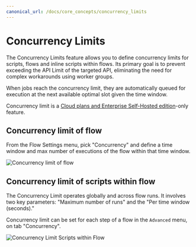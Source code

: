 ```yaml
---
canonical_url: /docs/core_concepts/concurrency_limits
---
```



# Concurrency Limits

The Concurrency Limits feature allows you to define concurrency limits for scripts, flows and inline scripts within flows. Its primary goal is to prevent exceeding the API Limit of the targeted API, eliminating the need for complex workarounds using worker groups.

When jobs reach the concurrency limit, they are automatically queued for execution at the next available optimal slot given the time window.

Concurrency limit is a [Cloud plans and Enterprise Self-Hosted edition](/pricing)-only feature.

<div className="grid grid-cols-2 gap-6 mb-4">
	<DocCard
		title="Concurrency Limits"
		description="The Concurrency Limits feature allows you to define concurrency limits for scripts, flows and inline scripts within flows."
		href="/docs/core_concepts/concurrency_limits"
	/>
</div>

## Concurrency limit of flow

From the Flow Settings menu, pick "Concurrency" and define a time window and max number of executions of the flow within that time window.

![Concurrency limit of flow](../assets/flows/concurrency_flow.png.webp 'Concurrency limit of flow')

## Concurrency limit of scripts within flow

The Concurrency Limit operates globally and across flow runs. It involves two key parameters: "Maximum number of runs" and the "Per time window (seconds)."

Concurrency limit can be set for each step of a flow in the `Advanced` menu, on tab "Concurrency".

![Concurrency Limit Scripts within Flow](../assets/code_editor/concurrency_limit_flow.png.webp 'Concurrency Limit Scripts within Flow')
